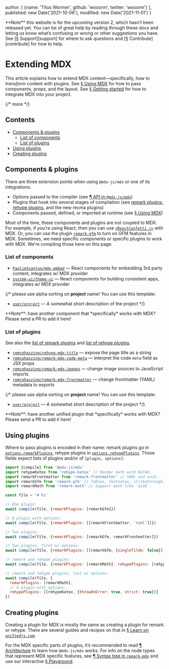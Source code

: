   author: [
    {name: 'Titus Wormer', github: 'wooorm', twitter: 'wooorm'}
  ],
  published: new Date('2021-10-06'),
  modified: new Date('2021-11-01')
}

<Note type="important">
  **Note** this website is for the upcoming version 2, which hasn’t been
  released yet.
  You can be of great help by reading through these docs and letting us know
  what’s confusing or wrong or other suggestions you have.
  See [§ Support][support] for where to ask questions and
  [§ Contribute][contribute] for how to help.
</Note>

# Extending MDX

This article explains how to extend MDX content—specifically, how to *transform*
content with plugins.
See [§ Using MDX][use] for how to pass components, props, and the layout.
See [§ Getting started][start] for how to integrate MDX into your project.

{/* more */}

## Contents

*   [Components & plugins](#components--plugins)
    *   [List of components](#list-of-components)
    *   [List of plugins](#list-of-plugins)
*   [Using plugins](#using-plugins)
*   [Creating plugins](#creating-plugins)

## Components & plugins

There are three extension points when using `@mdx-js/mdx` or one of its
integrations:

*   Options passed to the compiler (see [¶ API in `@mdx-js/mdx`][api])
*   Plugins that hook into several stages of compilation (see [remark
    plugins][remark-plugins], [rehype plugins][rehype-plugins], and the new
    recma plugins)
*   Components passed, defined, or imported at runtime (see [§ Using MDX][use])

Most of the time, these components and plugins are not coupled to MDX.
For example, if you’re using React, then you can use
[`<ReactConfetti />`][react-confetti] with MDX.
Or, you can use the plugin [`remark-gfm`][remark-gfm] to turn on GFM features in
MDX.
Sometimes, we need specific components or specific plugins to work with MDX.
We’re compiling those here on this page.

### List of components

*   [`PaulieScanlon/mdx-embed`](https://github.com/PaulieScanlon/mdx-embed)
    — React components for embedding 3rd party content, integrates w/
    MDX provider
*   [`system-ui/theme-ui`](https://github.com/system-ui/theme-ui)
    — React components for building consistent apps, integrates w/ MDX provider

{/*
please use alpha sorting on **project** name!
You can use this template:

*   [`user/project`](https://github.com/user/project)
    — A somewhat short description of the project
*/}

<Note type="info">
  **Note**: have another component that *specifically* works with MDX?
  Please send a PR to add it here!
</Note>

### List of plugins

See also the [list of remark plugins][remark-plugins] and
[list of rehype plugins][rehype-plugins].

*   [`remcohaszing/rehype-mdx-title`](https://github.com/remcohaszing/rehype-mdx-title)
    — expose the page title as a string
*   [`remcohaszing/remark-mdx-code-meta`](https://github.com/remcohaszing/remark-mdx-code-meta)
    — interpret the code `meta` field as JSX props
*   [`remcohaszing/remark-mdx-images`](https://github.com/remcohaszing/remark-mdx-images)
    — change image sources to JavaScript imports
*   [`remcohaszing/remark-mdx-frontmatter`](https://github.com/remcohaszing/remark-mdx-frontmatter)
    — change frontmatter (YAML) metadata to exports

{/*
please use alpha sorting on **project** name!
You can use this template:

*   [`user/project`](https://github.com/user/project)
    — A somewhat short description of the project
*/}

<Note type="info">
  **Note**: have another unified plugin that *specifically* works with MDX?
  Please send a PR to add it here!
</Note>

## Using plugins

Where to pass plugins is encoded in their name: remark plugins go in
[`options.remarkPlugins`][options-remark-plugins], rehype plugins
in [`options.rehypePlugins`][options-rehype-plugins].
Those fields expect lists of plugins and/or of `[plugin, options]`:

```js
import {compile} from '@mdx-js/mdx'
import rehypeKatex from 'rehype-katex' // Render math with KaTeX.
import remarkFrontmatter from 'remark-frontmatter' // YAML and such.
import remarkGfm from 'remark-gfm' // Tables, footnotes, strikethrough, task lists, literal URLs.
import remarkMath from 'remark-math' // Support math like `$so$`.

const file = '# hi'

// One plugin:
await compile(file, {remarkPlugins: [remarkGfm]})

// A plugin with options:
await compile(file, {remarkPlugins: [[remarkFrontmatter, 'toml']]})

// Two plugins:
await compile(file, {remarkPlugins: [remarkGfm, remarkFrontmatter]})

// Two plugins, first w/ options:
await compile(file, {remarkPlugins: [[remarkGfm, {singleTilde: false}], remarkFrontmatter]})

// remark and rehype plugins:
await compile(file, {remarkPlugins: [remarkMath], rehypePlugins: [rehypeKatex]})

// remark and rehype plugins, last w/ options:
await compile(file, {
  remarkPlugins: [remarkMath],
  // A plugin with options:
  rehypePlugins: [[rehypeKatex, {throwOnError: true, strict: true}]]
})
```

## Creating plugins

Creating a plugin for MDX is mostly the same as creating a plugin for remark
or rehype.
There are several guides and recipes on that in [§ Learn on
`unifiedjs.com`][learn].

For the MDX specific parts of plugins, it’s recommended to read
[¶ Architecture][architecture] to learn how `@mdx-js/mdx` works.
For info on the node types that represent MDX specific features, see
[¶ Syntax tree in `remark-mdx`][syntax-tree] and use our interactive
[§ Playground][playground].

[remark-plugins]: https://github.com/remarkjs/remark/blob/main/doc/plugins.md#list-of-plugins

[rehype-plugins]: https://github.com/rehypejs/rehype/blob/main/doc/plugins.md#list-of-plugins

[use]: /using-mdx/

[api]: /packages/mdx/#api

[react-confetti]: https://github.com/alampros/react-confetti

[remark-gfm]: https://github.com/remarkjs/remark-gfm

[learn]: https://unifiedjs.com/learn/

[start]: /getting-started/

[options-remark-plugins]: /packages/mdx/#optionsremarkplugins

[options-rehype-plugins]: /packages/mdx/#optionsrehypeplugins

[architecture]: /packages/mdx/#architecture

[syntax-tree]: /packages/remark-mdx/#syntax-tree

[playground]: /playground/

[support]: /community/support/

[contribute]: /community/contribute/
